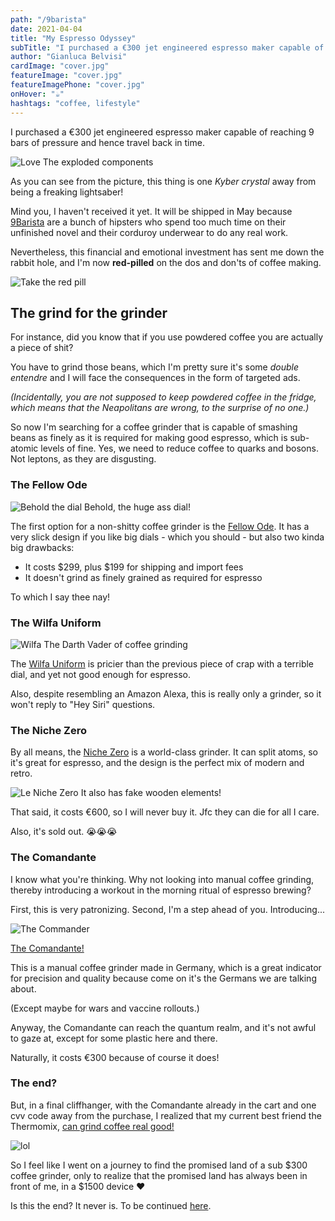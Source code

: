 ```yaml
---
path: "/9barista"
date: 2021-04-04
title: "My Espresso Odyssey"
subTitle: "I purchased a €300 jet engineered espresso maker capable of reaching 9 bars of pressure"
author: "Gianluca Belvisi"
cardImage: "cover.jpg"
featureImage: "cover.jpg"
featureImagePhone: "cover.jpg"
onHover: "☕️"
hashtags: "coffee, lifestyle"
---
```

I purchased a €300 jet engineered espresso maker capable of reaching 9 bars of pressure and hence travel back in time.

![Love](Exploded-Alpha-background.jpg)
<FigureLabel>The exploded components</FigureLabel>

As you can see from the picture, this thing is one *Kyber crystal* away from being a freaking lightsaber!

Mind you, I haven't received it yet. It will be shipped in May because [9Barista](https://9barista.com/) are a bunch of hipsters who spend too much time on their unfinished novel and their corduroy underwear to do any real work.

Nevertheless, this financial and emotional investment has sent me down the rabbit hole, and I'm now **red-pilled** on the dos and don'ts of coffee making.

![Take the red pill](redpill.png)


## The grind for the grinder

For instance, did you know that if you use powdered coffee you are actually a piece of shit?

You have to grind those beans, which I'm pretty sure it's some *double entendre* and I will face the consequences in the form of targeted ads.

*(Incidentally, you are not supposed to keep powdered coffee in the fridge, which means that the Neapolitans are wrong, to the surprise of no one.)*

So now I'm searching for a coffee grinder that is capable of smashing beans as finely as it is required for making good espresso, which is sub-atomic levels of fine. Yes, we need to reduce coffee to quarks and bosons. Not leptons, as they are disgusting.

### The Fellow Ode

![Behold the dial](ode.jpg)
<FigureLabel>Behold, the huge ass dial!</FigureLabel>

The first option for a non-shitty coffee grinder is the [Fellow Ode](https://www.amazon.com/dp/B08V3VFXCN). It has a very slick design if you like big dials - which you should - but also two kinda big drawbacks:

* It costs $299, plus $199 for shipping and import fees
* It doesn't grind as finely grained as required for espresso

To which I say thee nay!

### The Wilfa Uniform

![Wilfa](wilfa.jpg)
<FigureLabel>The Darth Vader of coffee grinding</FigureLabel>

The [Wilfa Uniform](https://www.baristashopen.se/kaffe/kvarnar-espressokvarn-bryggkvarn/wilfa-uniform-kaffekvarn-svart.php) is pricier than the previous piece of crap with a terrible dial, and yet not good enough for espresso.

Also, despite resembling an Amazon Alexa, this is really only a grinder, so it won't reply to "Hey Siri" questions.

### The Niche Zero

By all means, the [Niche Zero](https://www.nichecoffee.co.uk/) is a world-class grinder. It can split atoms, so it's great for espresso, and the design is the perfect mix of modern and retro.

![Le Niche Zero](niche.jpg)
<FigureLabel>It also has fake wooden elements!</FigureLabel>

That said, it costs €600, so I will never buy it. Jfc they can die for all I care.

Also, it's sold out. 😭😭😭

### The Comandante

I know what you're thinking. Why not looking into manual coffee grinding, thereby introducing a workout in the morning ritual of espresso brewing?

First, this is very patronizing. Second, I'm a step ahead of you. Introducing...

![The Commander](comandante.jpg)

[The Comandante!](https://www.comandantegrinder.com/)

This is a manual coffee grinder made in Germany, which is a great indicator for precision and quality because come on it's the Germans we are talking about.

(Except maybe for wars and vaccine rollouts.)

Anyway, the Comandante can reach the quantum realm, and it's not awful to gaze at, except for some plastic here and there.

Naturally, it costs €300 because of course it does!

### The end?

But, in a final cliffhanger, with the Comandante already in the cart and one cvv code away from the purchase, I realized that my current best friend the Thermomix, [can grind coffee real good!](https://en.enlathermomix.com/.../moler-cafe-en-la-thermomix)

![lol](tmmix.jpg)

So I feel like I went on a journey to find the promised land of a sub $300 coffee grinder, only to realize that the promised land has always been in front of me, in a $1500 device ❤️

Is this the end? It never is. To be continued [here](/9barista-2).